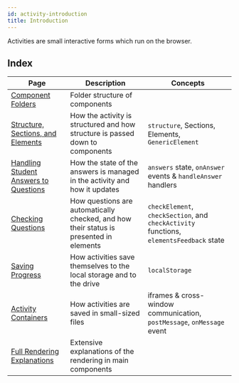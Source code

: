 ```yaml
---
id: activity-introduction
title: Introduction
---
```


Activities are small interactive forms which run on the browser.

## Index

Page | Description | Concepts
--- | --- | ---
[Component Folders](activity-component-folders) | Folder structure of components |
[Structure, Sections, and Elements](activity-structure) | How the activity is structured and how structure is passed down to components | `structure`, Sections, Elements, `GenericElement`
[Handling Student Answers to Questions](activity-answering) | How the state of the answers is managed in the activity and how it updates | `answers` state, `onAnswer` events & `handleAnswer` handlers
[Checking Questions](activity-checking) | How questions are automatically checked, and how their status is presented in elements | `checkElement`, `checkSection`, and `checkActivity` functions, `elementsFeedback` state
[Saving Progress](activity-saving-progress) | How activities save themselves to the local storage and to the drive | `localStorage`
[Activity Containers](activity-containers) | How activities are saved in small-sized files | iframes & cross-window communication, `postMessage`, `onMessage` event
[Full Rendering Explanations](activity-full-renders) | Extensive explanations of the rendering in main components |
